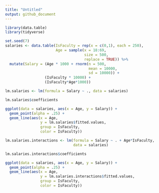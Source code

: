 ```yaml
---
title: "Untitled"
output: github_document
---
```


```r
library(data.table)
library(tidyverse)

set.seed(7)
salaries <- data.table(IsFaculty = rep(x = c(0,1), each = 250),
                       Age = sample(x = 18:69, 
                                    size = 500, 
                                    replace = TRUE)) %>%
  mutate(Salary = (Age * 1000 + rnorm(n = 500, 
                                      mean = 10000, 
                                      sd = 10000)) +
                  (IsFaculty * 10000) + 
                  (IsFaculty*Age*1000))

lm.salaries <- lm(formula = Salary ~ ., data = salaries)

lm.salaries$coefficients
```

```r
ggplot(data = salaries, aes(x = Age, y = Salary)) + 
  geom_point(alpha = .25) + 
  geom_line(aes(x = Age, 
                y = lm.salaries$fitted.values, 
                group = IsFaculty, 
                color = IsFaculty))
```

```r

lm.salaries.interactions <- lm(formula = Salary ~ . + Age*IsFaculty, 
                               data = salaries)

lm.salaries.interactions$coefficients
```


```r
ggplot(data = salaries, aes(x = Age, y = Salary)) + 
  geom_point(alpha = .25) + 
  geom_line(aes(x = Age, 
                y = lm.salaries.interactions$fitted.values, 
                group = IsFaculty, 
                color = IsFaculty))
```